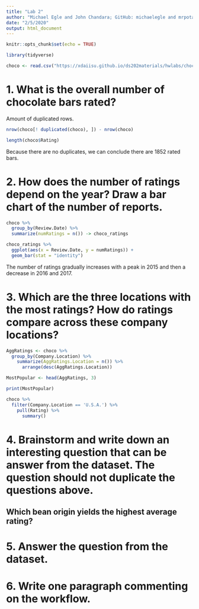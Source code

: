 ```yaml
---
title: "Lab 2"
author: "Michael Egle and John Chandara; GitHub: michaelegle and mrpotatofactory"
date: "2/5/2020"
output: html_document
---
```


```r
knitr::opts_chunk$set(echo = TRUE)
```

```r
library(tidyverse)

choco <- read.csv("https://xdaiisu.github.io/ds202materials/hwlabs/choco.csv")
```



# 1. What is the overall number of chocolate bars rated?


Amount of duplicated rows.

```r
nrow(choco[! duplicated(choco), ]) - nrow(choco)
```

```r
length(choco$Rating)
```

Because there are no duplicates, we can conclude there are 1852 rated bars.


# 2. How does the number of ratings depend on the year? Draw a bar chart of the number of reports.
```r
choco %>%
  group_by(Review.Date) %>%
  summarize(numRatings = n()) -> choco_ratings

choco_ratings %>%
  ggplot(aes(x = Review.Date, y = numRatings)) +
  geom_bar(stat = "identity")
```

The number of ratings gradually increases with a peak in 2015 and then a decrease in 2016 and 2017.



# 3. Which are the three locations with the most ratings? How do ratings compare across these company locations?

```r
AggRatings <- choco %>%
  group_by(Company.Location) %>%
    summarize(AggRatings.Location = n()) %>%
      arrange(desc(AggRatings.Location)) 

MostPopular <- head(AggRatings, 3)

print(MostPopular)

choco %>%
  filter(Company.Location == 'U.S.A.') %>%
    pull(Rating) %>%
      summary()
```

# 4. Brainstorm and write down an interesting question that can be answer from the dataset. The question should not duplicate the questions above.

## Which bean origin yields the highest average rating?

# 5. Answer the question from the dataset.

# 6. Write one paragraph commenting on the workflow.

